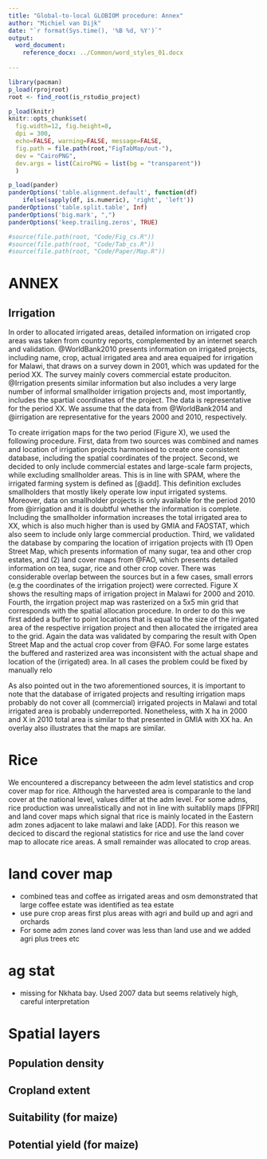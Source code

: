 ```yaml
---
title: "Global-to-local GLOBIOM procedure: Annex"
author: "Michiel van Dijk"
date: "`r format(Sys.time(), '%B %d, %Y')`"
output: 
  word_document:
    reference_docx: ../Common/word_styles_01.docx
    
---
```


```r
library(pacman)
p_load(rprojroot)
root <- find_root(is_rstudio_project)

p_load(knitr)
knitr::opts_chunk$set(
  fig.width=12, fig.height=8,
  dpi = 300,
  echo=FALSE, warning=FALSE, message=FALSE,
  fig.path = file.path(root,"FigTabMap/out-"),
  dev = "CairoPNG",
  dev.args = list(CairoPNG = list(bg = "transparent"))
  )

p_load(pander)
panderOptions('table.alignment.default', function(df)
    ifelse(sapply(df, is.numeric), 'right', 'left'))
panderOptions('table.split.table', Inf)
panderOptions('big.mark', ",")
panderOptions('keep.trailing.zeros', TRUE)

#source(file.path(root, "Code/Fig_cs.R"))
#source(file.path(root, "Code/Tab_cs.R"))
#source(file.path(root, "Code/Paper/Map.R"))
```


# ANNEX

## Irrigation
In order to allocated irrigated areas, detailed information on irrigated crop areas was taken from country reports, complemented by an internet search and validation. @WorldBank2010 presents information on irrigated projects, including name, crop, actual irrigated area and area equaiped for irrigation for Malawi, that draws on a survey down in 2001, which was updated for the period XX. The survey mainly covers commercial estate produciton. @Irrigation presents similar information but also includes a very large number of informal smallholder irrigation projects and, most importantly, includes the spartial coordinates of the project. The data is representative for the period XX. We assume that the data from @WorldBank2014 and @irrigation are representative for the years 2000 and 2010, respectively.

To create irrigation maps for the two period (Figure X), we used the following procedure. First, data from two sources was combined and names and location of irrigation projects harmonised to create one consistent database, including the spatial coordinates of the project. Second, we decided to only include commercial estates and large-scale farm projects, while excluding smallholder areas. This is in line with SPAM, where the irrigated farming system is defined as [@add]. This definition excludes smallholders that mostly likely operate low input irrigated systems. Moreover, data on smallholder projects is only available for the period 2010 from @irrigation and it is doubtful whether the information is complete. Including the smallholder information increases the total irrigated area to XX, which is also much higher than is used by GMIA and FAOSTAT, which also seem to include only large commercial production. Third, we validated the database by comparing the location of irrigation projects with (1) Open Street Map, which presents information of many sugar, tea and other crop estates, and (2) land cover maps from @FAO, which presents detailed information on tea, sugar, rice and other crop cover. There was considerable overlap between the sources but in a few cases, small errors (e.g the coordinates of the irrigation project) were corrected. Figure X shows the resulting maps of irrigation project in Malawi for 2000 and 2010. Fourth, the irrgation project map was rasterized on a 5x5 min grid that corresponds with the spatial allocation procedure. In order to do this we first added a buffer to point locations that is equal to the size of the irrigated area of the respective irrigation project and then allocated the irrigated area to the grid. Again the data was validated by comparing the result with Open Street Map and the actual crop cover from @FAO. For some large estates the buffered and rasterized area was inconsistent with the actual shape and location of the (irrigated) area. In all cases the problem could be fixed by manually relo


As also pointed out in the two aforementioned sources, it is important to note that the database of irrigated projects and resulting irrigation maps probably do not cover all (commercial) irrigated projects in Malawi and total irrigated area is probably underreported. Nonetheless, with X ha in 2000 and X in 2010 total area is similar to that presented in GMIA with XX ha. An overlay also illustrates that the maps are similar.

# Rice
We encountered a discrepancy betweeen the adm level statistics and crop cover map for rice. Although the harvested area is comparanle to the land cover at the national level, values differ at the adm level. For some adms, rice production was unrealistically and not in line with suitablily maps [IFPRI] and land cover maps which signal that rice is mainly located in the Eastern adm zones adjacent to lake malawi and lake [ADD]. For this reason we deciced to discard the regional statistics for rice and use the land cover map to allocate rice areas. A small remainder was allocated to crop areas. 


# land cover map
- combined teas and coffee as irrigated areas and osm demonstrated that large coffee estate was identified as tea estate
- use pure crop areas first plus areas with agri and build up and agri and orchards
- For some adm zones land cover was less than land use and we added agri plus trees etc

# ag stat
- missing for Nkhata bay. Used 2007 data but seems relatively high, careful interpretation



# Spatial layers
## Population density

## Cropland extent

## Suitability (for maize)

## Potential yield (for maize)

